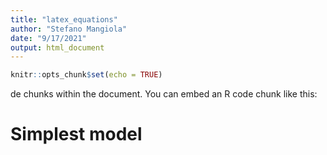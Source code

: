 ```yaml
---
title: "latex_equations"
author: "Stefano Mangiola"
date: "9/17/2021"
output: html_document
---
```


```r
knitr::opts_chunk$set(echo = TRUE)
```

de chunks within the document. You can embed an R code chunk like this:

# Simplest model



```{=tex}
\begin{align}

& \text{BetaBinomial}^{*}\left ( k_{m,s} | n_{s}, \alpha_{m}, \beta_{m} \right ) = {n_{s} \choose k_{m,s}}{\frac {\mathrm {B} (k_{m,s}+\alpha_{m} ,n_{s}-k_{m,s}+\beta_{m} )}{\mathrm {B} (\alpha_{m} ,\beta_{m} )}}  & \textrm{ (1) } \\

& \alpha_{m} = \pi_{m} \sigma_{m}; \beta_{m} = (1-\pi_{m}) \sigma_{m} \textrm{ for } 0 < \pi_{m} < 1 \textrm{ and } \sigma_{m} > 0 & \textrm{ (2) } \\

& \text{BetaBinomial}\left ( k_{m,s} | n_{s}, \pi_{m}, \sigma_{m} \right ) = {n_{s} \choose k_{m,s}}{\frac {\mathrm {B} (k_{m,s}+(\pi_{m} \sigma_{m}) ,n_{s}-k_{m,s}+((1-\pi_{m}) \sigma_{m}) )}{\mathrm {B} (\pi_{m} \sigma_{m} , (1-\pi_{m}) \sigma_{m} )}}  & \textrm{ (3) } \\





& \textbf{ Intercept-only model } \\

& P\left ( \pi, \sigma \right ) 
 \prod_{s=1}^{S} \prod_{m=1}^{M} P\left ( k_{m,s} | n_{s}, \pi_{m}, \sigma_{m} \right ) & \textrm{ (4) } \\

& k_{m,s} \sim \text{BetaBinomial} \left(n_{s}, \pi_{m}, \sigma_{m} \right ) \textrm{ for } \sum_{m=1}^{M} \pi_{m} = 1 \textrm{ and } \sigma_{m} > 0 & \textrm{ (5) } \\

& \pi_{m} \sim \text{Dirichlet} \left(1_{M} \right ) & \textrm{ (6) } \\
& \sigma_{m} \sim \text{Half-Normal} \left(0,1 \right ) & \textrm{ (7) } \\







& \boldsymbol{\pi} = \text{inv.mult.logistic} \left(\boldsymbol{\mu} \right) =  \frac{exp(\boldsymbol{\mu})}{\sum_{m=1}^{M} exp(\mu_{m}) } \textrm{ for } \sum_{m=1}^{M} \mu_{m} = 0  & \textrm{ (8) } \\

& \sigma_{m} = e^{\omega_{m}}  & \textrm{ (9) } \\

& \omega_{m} = \lambda_{0} + \lambda_{1} \mu_{m} & \textrm{ (10) } \\





& \textbf{ Intercept-only hierarchical model } \\

& P\left ( \boldsymbol{\mu}, \lambda_{0}, \lambda \right )  \prod_{m=1}^{M} P\left ( \omega_{m} | \mu_{m}, \lambda_{0}, \lambda, \phi \right ) \prod_{s=1}^{S} \prod_{m=1}^{M} P\left ( k_{m,s} | n_{s}, \mu_{m}, \omega_{m} \right ) & \textrm{ (11) } \\

& k_{m,s} \sim \text{BetaBinomial} \left(n_{s}, \text{inv.mult.logistic}(\mu)_{m}, e^{\omega}_{m} \right ) \textrm{ for } \sum_{m=1}^{M} \mu_{m} = 0 & \textrm{ (12) } \\

& \omega_{m} \sim \text{Normal} \left(\lambda_{0} + \lambda \mu_{m}, \phi \right ) & \textrm{ (13) } \\
& \mu_{m} \sim \text{Normal} \left(0,5 \right ) & \textrm{ (14) } \\
& \lambda_{0,m}, \lambda_{m} \sim \text{Normal} \left(0,5 \right ) & \textrm{ (15) } \\

& \mu_{m,condition} = \text{intercept}_{m} + \text{effect}_{m} * x_{s} \textrm{ for } \sum_{m=1}^{M} \text{intercept}_{m} = 0 \textrm{ and } \sum_{m=1}^{M} \text{effect}_{m} = 0 & \textrm{ (16) } \\


& \boldsymbol{\gamma}_{M,C} * \boldsymbol{X}_{C,S} \textrm{ for } c \in[1..C] \sum_{m=1}^{M} \gamma_{m, c} = 0 & \textrm{ (17) } \\




& \textbf{ Regression hierarchical model } \\

& P\left (\boldsymbol{\gamma}, \lambda_{0}, \lambda, \phi \right )  \prod_{m=1}^{M} P\left ( \omega_{m} | \gamma_{m,1}, \lambda_{0}, \lambda_{1}, \phi \right ) \prod_{s=1}^{S} \prod_{m=1}^{M} P\left ( k_{m,s} | n_{s}, \gamma_{m}, X_{s}, \omega_{m} \right ) & \textrm{ (18) } \\

& k_{m,s} \sim \text{BetaBinomial} \left(n_{s}, \text{inv.mult.logistic}(\boldsymbol{\gamma} * \boldsymbol{X})_{m,s}, e^{\omega}_{m} \right )  \textrm{ for } c \in[1..C] \sum_{m=1}^{M} \gamma_{m, c} = 0 & \textrm{ (19) } \\

& \omega_{m} \sim \text{Normal} \left(\lambda_{0} + \lambda_{1} \gamma_{m,1}, \phi \right ) & \textrm{ (20) } \\
& \gamma_{m} \sim \text{Normal} \left(0,5 \right ) & \textrm{ (21) } \\
& \lambda_{0}, \lambda_{1}, \phi \sim \text{Normal} \left(0,5 \right ) & \textrm{ (22) } \\

\end{align}
```

